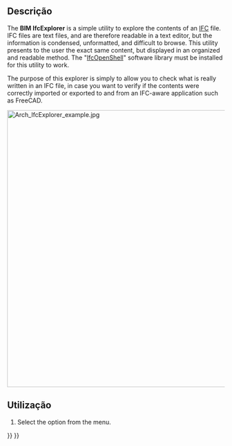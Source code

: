 <languages/>

<div class="mw-translate-fuzzy">
{{Docnav
|[[Arch_Check/pt-br|Verifique]]
|[[Arch_ToggleIfcBrepFlag/pt-br|Comutar a bandeira Brep do IFC]]
|[[Arch_Workbench/pt-br|Arch]]
|IconL=Arch_Check.svg
|IconR=Arch_ToggleIfcBrepFlag.svg
|IconC=Workbench_Arch.svg
}}
</div>

{{GuiCommand
|Name=BIM IfcExplorer
|MenuLocation=Utils → IFC Explorer
|Workbenches=[[BIM_Workbench|BIM]]
|SeeAlso=[[Arch_IFC|Arch IFC]]
}}

<span id="Description"></span>
==Descrição==

The '''BIM IfcExplorer''' is a simple utility to explore the contents of an [[Arch_IFC|IFC]] file. IFC files are text files, and are therefore readable in a text editor, but the information is condensed, unformatted, and difficult to browse. This utility presents to the user the exact same content, but displayed in an organized and readable method. The "[[IfcOpenShell|IfcOpenShell]]" software library must be installed for this utility to work.

The purpose of this explorer is simply to allow you to check what is really written in an IFC file, in case you want to verify if the contents were correctly imported or exported to and from an IFC-aware application such as FreeCAD. 

[[Image:Arch IfcExplorer example.jpg|640px]]
{{Caption|IFC Explorer with several properties}}

<span id="Usage"></span>
==Utilização==

# Select the {{MenuCommand|Utils → [[Image:BIM_IfcExplorer.svg|16px]] IFC Explorer}} option from the menu.


<div class="mw-translate-fuzzy">
{{Docnav
|[[Arch_Check/pt-br|Verifique]]
|[[Arch_ToggleIfcBrepFlag/pt-br|Comutar a bandeira Brep do IFC]]
|[[Arch_Workbench/pt-br|Arch]]
|IconL=Arch_Check.svg
|IconR=Arch_ToggleIfcBrepFlag.svg
|IconC=Workbench_Arch.svg
}}
</div>

{{BIM_Tools_navi{{#translation:}}}}
{{Userdocnavi{{#translation:}}}}
